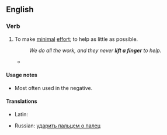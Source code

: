 ==English==

===Verb===
{{en-verb|lifts a finger|lifting a finger|lifted a finger|head=[[lift]] a [[finger]]}}

# {{idiomatic}} To make [[minimal]] [[effort]]; to help as little as possible.
#:''We do all the work, and they never '''lift a finger''' to help.''
#* {{quote-book|title=Little men: novellas and stories‎|page=6|author=Gerald Shapiro|year=2004|passage=You've known about it all along, you haven't '''lifted a finger''', so don't come crying to me. I don't have time for it.}}

====Usage notes====
* Most often used in the negative.

====Translations====
{{trans-top|to make minimal effort}}
* Latin: {{t-|la|profero digitum|alt=prōferō digitum}}
{{trans-mid}}
* Russian: [[ударить пальцем о палец]]<!--to strike a finger with another finger "Он пальцем о палец не ударил, а денег требует"-->
{{trans-bottom}}
